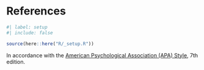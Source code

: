 # References {.unnumbered}

```r
#| label: setup
#| include: false

source(here::here("R/_setup.R"))
```

In accordance with the [American Psychological Association (APA) Style](https://apastyle.apa.org/), 7th edition.

::: {#refs}
:::
